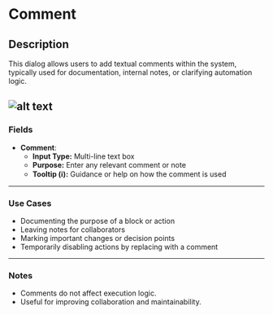 # Comment

## Description

This dialog allows users to add textual comments within the system, typically used for documentation, internal notes, or clarifying automation logic.

![alt text](../../../assets/flow-control/comment.png)
---

### Fields

- **Comment**:
  - **Input Type:** Multi-line text box
  - **Purpose:** Enter any relevant comment or note
  - **Tooltip (ℹ️):** Guidance or help on how the comment is used

---

### Use Cases

- Documenting the purpose of a block or action
- Leaving notes for collaborators
- Marking important changes or decision points
- Temporarily disabling actions by replacing with a comment

---

### Notes

- Comments do not affect execution logic.
- Useful for improving collaboration and maintainability.

